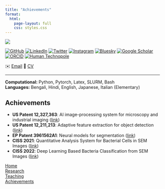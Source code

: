 ```yaml
---
title: "Achievements"
format:
  html:
    page-layout: full
    css: styles.css
---
```


::: {.hero-section}
::: {.container}
::: {.main-content}

::: {.left-panel}
![](profile.jpg){.profile-img}

::: {.social-links}
[<img src="logos/github.png" class="social-icon-img" alt="GitHub">](https://github.com/rayanirban){.social-link target="_blank"} [<img src="logos/linkedin.png" class="social-icon-img" alt="LinkedIn">](https://www.linkedin.com/in/anirban-ray/){.social-link target="_blank"} [<img src="logos/twitter.png" class="social-icon-img" alt="Twitter">](https://x.com/anirbanray_){.social-link target="_blank"} [<img src="logos/instagram.png" class="social-icon-img" alt="Instagram">](https://instagram.com/anirbanray_){.social-link target="_blank"} [<img src="logos/bluesky.png" class="social-icon-img" alt="Bluesky">](https://bsky.app/profile/anirbanray.bsky.social){.social-link target="_blank"} [<img src="logos/scholar.png" class="social-icon-img" alt="Google Scholar">](https://scholar.google.de/citations?user=t-f_mwsAAAAJ&hl=en&authuser=1){.social-link target="_blank"} [<img src="logos/orcid.png" class="social-icon-img" alt="ORCID">](https://orcid.org/0000-0002-7285-6727){.social-link target="_blank"} [<img src="logos/humantechnopole.png" class="social-icon-img" alt="Human Technopole">](https://humantechnopole.it/en/people/anirban-ray/){.social-link target="_blank"}
:::

::: {.contact-links}
<span class="contact-emoji">✉️</span> [Email](mailto:your.email@example.com){.social-link} <span class="contact-emoji">📄</span> [CV](cv.pdf){.social-link target="_blank"}
:::

---

::: {.left-skills}
**Computational:** Python, Pytorch, Latex, SLURM, Bash  
**Languages:** Bengali, Hindi, English, Japanese, Italian (Elementary)
:::
:::

::: {.projects-panel}
# Achievements

- **US Patent 12,327,363**: AI image-processing system for microscopy and industrial imaging ([link](https://patents.google.com/patent/US12327363B2))
- **US Patent 12,211,213**: Adaptive feature extraction for object detection ([link](https://patents.google.com/patent/US12211213B2))
- **EP Patent 3961562A1**: Neural models for segmentation ([link](https://patents.google.com/patent/EP3961562A1))
- **CISS 2021**: Quantitative Analysis System for Bacterial Cells in SEM Images ([link](https://ieeexplore.ieee.org/abstract/document/9400322))
- **CISS 2022**: Deep Learning Based Bacteria Classification from SEM Images ([link](https://ieeexplore.ieee.org/abstract/document/9751170))
:::

::: {.side-nav}
[Home](index.qmd)  
[Research](research.qmd)  
[Teaching](teaching.qmd){.nav-projects}  
[Achievements](achievements.qmd){.nav-projects}
:::

:::
:::
:::
